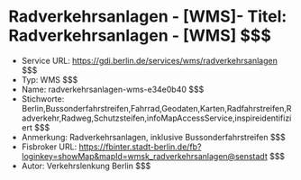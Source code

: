 # Radverkehrsanlagen - [WMS]- Titel: Radverkehrsanlagen - [WMS] $$$
- Service URL: https://gdi.berlin.de/services/wms/radverkehrsanlagen $$$
- Typ: WMS $$$
- Name: radverkehrsanlagen-wms-e34e0b40 $$$
- Stichworte: Berlin,Bussonderfahrstreifen,Fahrrad,Geodaten,Karten,Radfahrstreifen,Radverkehr,Radweg,Schutzsteifen,infoMapAccessService,inspireidentifiziert $$$
- Anmerkung: Radverkehrsanlagen, inklusive Bussonderfahrstreifen $$$
- Fisbroker URL: https://fbinter.stadt-berlin.de/fb?loginkey=showMap&mapId=wmsk_radverkehrsanlagen@senstadt $$$
- Autor: Verkehrslenkung Berlin $$$
